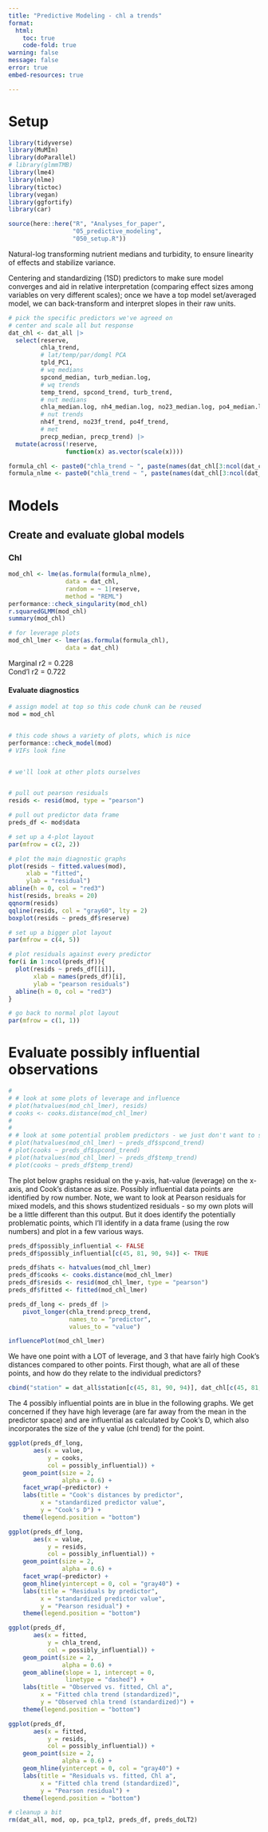 ```yaml
---
title: "Predictive Modeling - chl a trends"
format: 
  html:
    toc: true
    code-fold: true
warning: false
message: false
error: true
embed-resources: true

---
```


# Setup  

```r
library(tidyverse)
library(MuMIn)
library(doParallel)
# library(glmmTMB)
library(lme4)
library(nlme)
library(tictoc)
library(vegan)
library(ggfortify)
library(car)
```

```r
source(here::here("R", "Analyses_for_paper",
                  "05_predictive_modeling",
                  "050_setup.R"))
```


Natural-log transforming nutrient medians and turbidity, to ensure linearity of effects and stabilize variance.  

Centering and standardizing (1SD) predictors to make sure model converges and aid in relative interpretation (comparing effect sizes among variables on very different scales); once we have a top model set/averaged model, we can back-transform and interpret slopes in their raw units.  



```r
# pick the specific predictors we've agreed on
# center and scale all but response 
dat_chl <- dat_all |> 
  select(reserve,
         chla_trend,
         # lat/temp/par/domgl PCA
         tpld_PC1,
         # wq medians
         spcond_median, turb_median.log,
         # wq trends
         temp_trend, spcond_trend, turb_trend,
         # nut medians
         chla_median.log, nh4_median.log, no23_median.log, po4_median.log,
         # nut trends
         nh4f_trend, no23f_trend, po4f_trend,
         # met
         precp_median, precp_trend) |> 
  mutate(across(!reserve,
                function(x) as.vector(scale(x))))

formula_chl <- paste0("chla_trend ~ ", paste(names(dat_chl[3:ncol(dat_chl)]), collapse = " + "), " + (1|reserve)")
formula_nlme <- paste0("chla_trend ~ ", paste(names(dat_chl[3:ncol(dat_chl)]), collapse = " + "))

```


# Models     

## Create and evaluate global models    

### Chl  

```r
mod_chl <- lme(as.formula(formula_nlme),
                data = dat_chl,
                random = ~ 1|reserve,
                method = "REML")
performance::check_singularity(mod_chl)
r.squaredGLMM(mod_chl)
summary(mod_chl)

# for leverage plots
mod_chl_lmer <- lmer(as.formula(formula_chl),
                data = dat_chl)
```

Marginal r2 = 0.228  
Cond'l r2 = 0.722  


#### Evaluate diagnostics  

```r
# assign model at top so this code chunk can be reused
mod = mod_chl


# this code shows a variety of plots, which is nice
performance::check_model(mod)
# VIFs look fine


# we'll look at other plots ourselves


# pull out pearson residuals
resids <- resid(mod, type = "pearson")

# pull out predictor data frame
preds_df <- mod$data

# set up a 4-plot layout
par(mfrow = c(2, 2))

# plot the main diagnostic graphs
plot(resids ~ fitted.values(mod),
     xlab = "fitted",
     ylab = "residual")
abline(h = 0, col = "red3")
hist(resids, breaks = 20)
qqnorm(resids)
qqline(resids, col = "gray60", lty = 2)
boxplot(resids ~ preds_df$reserve)

# set up a bigger plot layout
par(mfrow = c(4, 5))

# plot residuals against every predictor
for(i in 1:ncol(preds_df)){
  plot(resids ~ preds_df[[i]],
       xlab = names(preds_df)[i],
       ylab = "pearson residuals")
  abline(h = 0, col = "red3")
}

# go back to normal plot layout
par(mfrow = c(1, 1))
```

# Evaluate possibly influential observations  

```r
# 
# # look at some plots of leverage and influence
# plot(hatvalues(mod_chl_lmer), resids)
# cooks <- cooks.distance(mod_chl_lmer)
# 
# 
# # look at some potential problem predictors - we just don't want to see big values at the edges
# plot(hatvalues(mod_chl_lmer) ~ preds_df$spcond_trend)
# plot(cooks ~ preds_df$spcond_trend)
# plot(hatvalues(mod_chl_lmer) ~ preds_df$temp_trend)
# plot(cooks ~ preds_df$temp_trend)
```


The plot below graphs residual on the y-axis, hat-value (leverage) on the x-axis, and Cook's distance as size. Possibly influential data points are identified by row number. Note, we want to look at Pearson residuals for mixed models, and this shows studentized residuals - so my own plots will be a little different than this output. But it does identify the potentially problematic points, which I'll identify in a data frame (using the row numbers) and plot in a few various ways.  

```r
preds_df$possibly_influential <- FALSE
preds_df$possibly_influential[c(45, 81, 90, 94)] <- TRUE

preds_df$hats <- hatvalues(mod_chl_lmer)
preds_df$cooks <- cooks.distance(mod_chl_lmer)
preds_df$resids <- resid(mod_chl_lmer, type = "pearson")
preds_df$fitted <- fitted(mod_chl_lmer)

preds_df_long <- preds_df |> 
    pivot_longer(chla_trend:precp_trend,
                 names_to = "predictor",
                 values_to = "value")
```


```r
influencePlot(mod_chl_lmer)
```

We have one point with a LOT of leverage, and 3 that have fairly high Cook's distances compared to other points.  First though, what are all of these points, and how do they relate to the individual predictors?  

```r
cbind("station" = dat_all$station[c(45, 81, 90, 94)], dat_chl[c(45, 81, 90, 94), c("spcond_trend", "precp_median", "precp_trend", "temp_trend")], "Pearson residual" = preds_df$resids[c(45, 81, 90, 94)])
```

The 4 possibly influential points are in blue in the following graphs. We get concerned if they have high leverage (are far away from the mean in the predictor space) and are influential as calculated by Cook's D, which also incorporates the size of the y value (chl trend) for the point.    

```r
ggplot(preds_df_long,
       aes(x = value,
           y = cooks,
           col = possibly_influential)) +
    geom_point(size = 2, 
               alpha = 0.6) +
    facet_wrap(~predictor) +
    labs(title = "Cook's distances by predictor",
         x = "standardized predictor value",
         y = "Cook's D") +
    theme(legend.position = "bottom")

ggplot(preds_df_long,
       aes(x = value,
           y = resids,
           col = possibly_influential)) +
    geom_point(size = 2, 
               alpha = 0.6) +
    facet_wrap(~predictor) +
    geom_hline(yintercept = 0, col = "gray40") +
    labs(title = "Residuals by predictor",
         x = "standardized predictor value",
         y = "Pearson residual") +
    theme(legend.position = "bottom")

ggplot(preds_df,
       aes(x = fitted,
           y = chla_trend,
           col = possibly_influential)) +
    geom_point(size = 2,
               alpha = 0.6) +
    geom_abline(slope = 1, intercept = 0,
                linetype = "dashed") +
    labs(title = "Observed vs. fitted, Chl a",
         x = "Fitted chla trend (standardized)",
         y = "Observed chla trend (standardized)") +
    theme(legend.position = "bottom")

ggplot(preds_df,
       aes(x = fitted,
           y = resids,
           col = possibly_influential)) +
    geom_point(size = 2,
               alpha = 0.6) +
    geom_hline(yintercept = 0, col = "gray40") +
    labs(title = "Residuals vs. fitted, Chl a",
         x = "Fitted chla trend (standardized)",
         y = "Pearson residual") +
    theme(legend.position = "bottom")
```



```r
# cleanup a bit
rm(dat_all, mod, op, pca_tpl2, preds_df, preds_doLT2)
```

